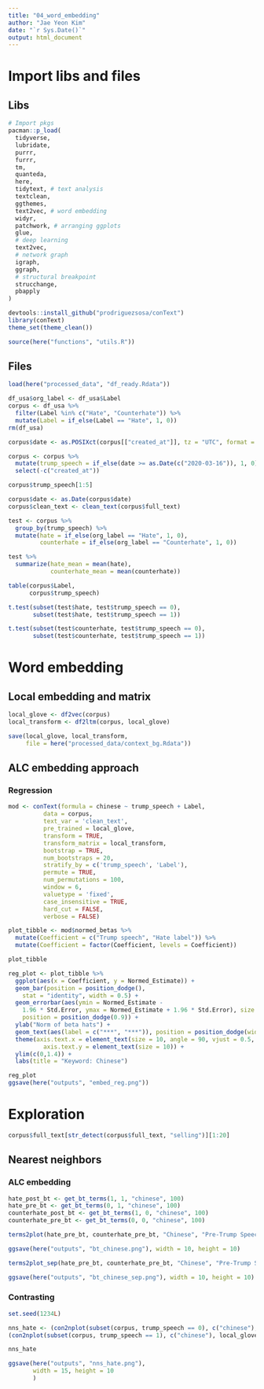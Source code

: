 ```yaml
---
title: "04_word_embedding"
author: "Jae Yeon Kim"
date: "`r Sys.Date()`"
output: html_document
---
```


# Import libs and files 

## Libs

```r

# Import pkgs
pacman::p_load(
  tidyverse,
  lubridate, 
  purrr,
  furrr,
  tm,
  quanteda, 
  here,
  tidytext, # text analysis 
  textclean,
  ggthemes,
  text2vec, # word embedding 
  widyr,
  patchwork, # arranging ggplots
  glue,
  # deep learning 
  text2vec,
  # network graph
  igraph,
  ggraph,
  # structural breakpoint
  strucchange,
  pbapply
)

devtools::install_github("prodriguezsosa/conText")
library(conText)
theme_set(theme_clean())

source(here("functions", "utils.R"))
```

## Files 

```r
load(here("processed_data", "df_ready.Rdata"))
```

```r
df_usa$org_label <- df_usa$Label 
corpus <- df_usa %>%
  filter(Label %in% c("Hate", "Counterhate")) %>%
  mutate(Label = if_else(Label == "Hate", 1, 0))
rm(df_usa)
```

```r
corpus$date <- as.POSIXct(corpus[["created_at"]], tz = "UTC", format = "%a %b %d %H:%M:%S %z %Y") %>% word(1)

corpus <- corpus %>%
  mutate(trump_speech = if_else(date >= as.Date(c("2020-03-16")), 1, 0)) %>%
  select(-c("created_at"))

corpus$trump_speech[1:5]
```

```r
corpus$date <- as.Date(corpus$date)
corpus$clean_text <- clean_text(corpus$full_text)

test <- corpus %>%
  group_by(trump_speech) %>%
  mutate(hate = if_else(org_label == "Hate", 1, 0),
         counterhate = if_else(org_label == "Counterhate", 1, 0)) 

test %>%
  summarize(hate_mean = mean(hate),
            counterhate_mean = mean(counterhate))

table(corpus$Label, 
      corpus$trump_speech)

t.test(subset(test$hate, test$trump_speech == 0),
       subset(test$hate, test$trump_speech == 1)) 

t.test(subset(test$counterhate, test$trump_speech == 0),
       subset(test$counterhate, test$trump_speech == 1)) 
```

# Word embedding 

## Local embedding and matrix 

```r
local_glove <- df2vec(corpus)
local_transform <- df2ltm(corpus, local_glove)

save(local_glove, local_transform, 
     file = here("processed_data/context_bg.Rdata"))
```

## ALC embedding approach 

### Regression 

```r
mod <- conText(formula = chinese ~ trump_speech + Label, 
          data = corpus, 
          text_var = 'clean_text', 
          pre_trained = local_glove,
          transform = TRUE, 
          transform_matrix = local_transform, 
          bootstrap = TRUE, 
          num_bootstraps = 20, 
          stratify_by = c('trump_speech', 'Label'),
          permute = TRUE, 
          num_permutations = 100, 
          window = 6, 
          valuetype = 'fixed', 
          case_insensitive = TRUE, 
          hard_cut = FALSE, 
          verbose = FALSE)
```

```r
plot_tibble <- mod$normed_betas %>% 
  mutate(Coefficient = c("Trump speech", "Hate label")) %>% 
  mutate(Coefficient = factor(Coefficient, levels = Coefficient))

plot_tibble
```

```r
reg_plot <- plot_tibble %>%
  ggplot(aes(x = Coefficient, y = Normed_Estimate)) + 
  geom_bar(position = position_dodge(), 
    stat = "identity", width = 0.5) + 
  geom_errorbar(aes(ymin = Normed_Estimate - 
    1.96 * Std.Error, ymax = Normed_Estimate + 1.96 * Std.Error), size = 0.75, width = 0.15, 
    position = position_dodge(0.9)) + 
  ylab("Norm of beta hats") + 
  geom_text(aes(label = c("***", "***")), position = position_dodge(width = 0.9), hjust = 0.5, vjust = -1, size = 8) + 
  theme(axis.text.x = element_text(size = 10, angle = 90, vjust = 0.5, hjust = 1),
          axis.text.y = element_text(size = 10)) +
  ylim(c(0,1.4)) +
  labs(title = "Keyword: Chinese")

reg_plot
ggsave(here("outputs", "embed_reg.png"))
```

# Exploration 

```r
corpus$full_text[str_detect(corpus$full_text, "selling")][1:20]
```

## Nearest neighbors 

### ALC embedding 

```r
hate_post_bt <- get_bt_terms(1, 1, "chinese", 100)
hate_pre_bt <- get_bt_terms(0, 1, "chinese", 100)
counterhate_post_bt <- get_bt_terms(1, 0, "chinese", 100)
counterhate_pre_bt <- get_bt_terms(0, 0, "chinese", 100)
```

```r
terms2plot(hate_pre_bt, counterhate_pre_bt, "Chinese", "Pre-Trump Speech") + terms2plot(hate_post_bt, counterhate_post_bt, "Chinese", "Post-Trump Speech")

ggsave(here("outputs", "bt_chinese.png"), width = 10, height = 10)

terms2plot_sep(hate_pre_bt, counterhate_pre_bt, "Chinese", "Pre-Trump Speech") + terms2plot_sep(hate_post_bt, counterhate_post_bt, "Chinese", "Post-Trump Speech")

ggsave(here("outputs", "bt_chinese_sep.png"), width = 10, height = 10)
```

### Contrasting 

```r
set.seed(1234L)

nns_hate <- (con2nplot(subset(corpus, trump_speech == 0), c("chinese"), local_glove, local_transform) + labs(title = "Pre-Trump speech", subtitle = "Keyword: Chinese")) +
(con2nplot(subset(corpus, trump_speech == 1), c("chinese"), local_glove, local_transform) + labs(title = "Post-Trump speech", subtitle = "Keyword: Chinese"))

nns_hate 

ggsave(here("outputs", "nns_hate.png"),
       width = 15, height = 10
       )
```